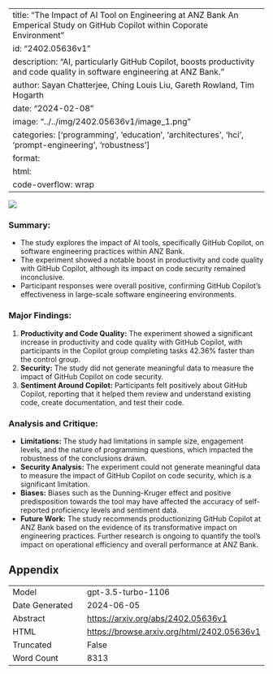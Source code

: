 
---
title: "The Impact of AI Tool on Engineering at ANZ Bank An Emperical Study on GitHub Copilot within Coporate Environment"
id: "2402.05636v1"
description: "AI, particularly GitHub Copilot, boosts productivity and code quality in software engineering at ANZ Bank."
author: Sayan Chatterjee, Ching Louis Liu, Gareth Rowland, Tim Hogarth
date: "2024-02-08"
image: "../../img/2402.05636v1/image_1.png"
categories: ['programming', 'education', 'architectures', 'hci', 'prompt-engineering', 'robustness']
format:
  html:
    code-overflow: wrap
---

![](../../img/2402.05636v1/image_1.png)

### **Summary:**
- The study explores the impact of AI tools, specifically GitHub Copilot, on software engineering practices within ANZ Bank.
- The experiment showed a notable boost in productivity and code quality with GitHub Copilot, although its impact on code security remained inconclusive.
- Participant responses were overall positive, confirming GitHub Copilot's effectiveness in large-scale software engineering environments.

### Major Findings:
1. **Productivity and Code Quality:** The experiment showed a significant increase in productivity and code quality with GitHub Copilot, with participants in the Copilot group completing tasks 42.36% faster than the control group.
2. **Security:** The study did not generate meaningful data to measure the impact of GitHub Copilot on code security.
3. **Sentiment Around Copilot:** Participants felt positively about GitHub Copilot, reporting that it helped them review and understand existing code, create documentation, and test their code.

### Analysis and Critique:
- **Limitations:** The study had limitations in sample size, engagement levels, and the nature of programming questions, which impacted the robustness of the conclusions drawn.
- **Security Analysis:** The experiment could not generate meaningful data to measure the impact of GitHub Copilot on code security, which is a significant limitation.
- **Biases:** Biases such as the Dunning-Kruger effect and positive predisposition towards the tool may have affected the accuracy of self-reported proficiency levels and sentiment data.
- **Future Work:** The study recommends productionizing GitHub Copilot at ANZ Bank based on the evidence of its transformative impact on engineering practices. Further research is ongoing to quantify the tool's impact on operational efficiency and overall performance at ANZ Bank.

## Appendix

|          |          |
|----------|----------|
| Model     | gpt-3.5-turbo-1106       |
| Date Generated     | 2024-06-05       |
| Abstract | [https://arxiv.org/abs/2402.05636v1](https://arxiv.org/abs/2402.05636v1)        |
| HTML     | [https://browse.arxiv.org/html/2402.05636v1](https://browse.arxiv.org/html/2402.05636v1)       |
| Truncated       | False       |
| Word Count       | 8313       |